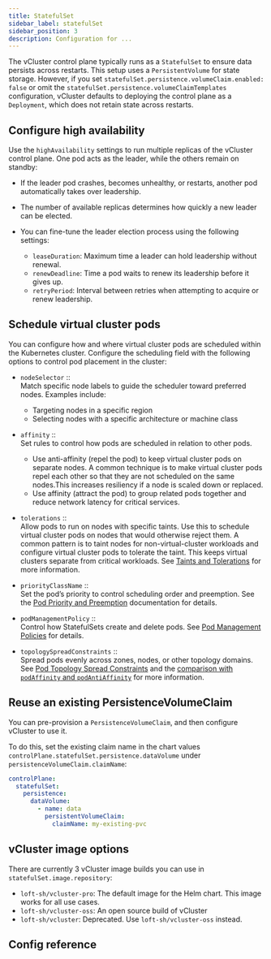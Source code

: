 ```yaml
---
title: StatefulSet
sidebar_label: statefulSet
sidebar_position: 3
description: Configuration for ...
---
```



The vCluster control plane typically runs as a `StatefulSet` to ensure data persists across restarts. This setup uses a `PersistentVolume` for state storage. However, if you set `statefulSet.persistence.volumeClaim.enabled: false` or omit the `statefulSet.persistence.volumeClaimTemplates` configuration, vCluster defaults to deploying the control plane as a `Deployment`, which does not retain state across restarts.

## Configure high availability

Use the `highAvailability` settings to run multiple replicas of the vCluster control plane. One pod acts as the leader, while the others remain on standby:

- If the leader pod crashes, becomes unhealthy, or restarts, another pod automatically takes over leadership.

- The number of available replicas determines how quickly a new leader can be elected.

- You can fine-tune the leader election process using the following settings:
  - `leaseDuration`: Maximum time a leader can hold leadership without renewal.
  - `renewDeadline`: Time a pod waits to renew its leadership before it gives up.
  - `retryPeriod`: Interval between retries when attempting to acquire or renew leadership.

## Schedule virtual cluster pods

You can configure how and where virtual cluster pods are scheduled within the Kubernetes cluster. Configure the scheduling field with the following options to control pod placement in the cluster:

- `nodeSelector` ::  
  Match specific node labels to guide the scheduler toward preferred nodes. Examples include:  
  - Targeting nodes in a specific region  
  - Selecting nodes with a specific architecture or machine class

- `affinity` ::  
  Set rules to control how pods are scheduled in relation to other pods.  
  - Use anti-affinity (repel the pod) to keep virtual cluster pods on separate nodes. A common technique is to make virtual cluster pods repel each other so that they are not scheduled on the same nodes.This increases resiliency if a node is scaled down or replaced.  
  - Use affinity (attract the pod) to group related pods together and reduce network latency for critical services.

- `tolerations` ::  
  Allow pods to run on nodes with specific taints. Use this to schedule virtual cluster pods on nodes that would otherwise reject them. A common pattern is to taint nodes for non-virtual-cluster workloads and configure virtual cluster pods to tolerate the taint. This keeps virtual clusters separate from critical workloads. See [Taints and Tolerations](https://kubernetes.io/docs/concepts/scheduling-eviction/taint-and-toleration/) for more information.

- `priorityClassName` ::  
  Set the pod’s priority to control scheduling order and preemption. See the [Pod Priority and Preemption](https://kubernetes.io/docs/concepts/scheduling-eviction/pod-priority-preemption/) documentation for details.

- `podManagementPolicy` ::  
  Control how StatefulSets create and delete pods. See [Pod Management Policies](https://kubernetes.io/docs/concepts/workloads/controllers/statefulset/#pod-management-policies) for details.

- `topologySpreadConstraints` ::  
  Spread pods evenly across zones, nodes, or other topology domains. See [Pod Topology Spread Constraints](https://kubernetes.io/docs/concepts/scheduling-eviction/topology-spread-constraints/) and the [comparison with `podAffinity` and `podAntiAffinity`](https://kubernetes.io/docs/concepts/scheduling-eviction/topology-spread-constraints/#comparison-with-podaffinity-podantiaffinity) for more information.

<!-- vale off -->
## Reuse an existing PersistenceVolumeClaim
<!-- vale off -->

You can pre-provision a `PersistenceVolumeClaim`, and then configure vCluster to use it.

To do this, set the existing claim name in the chart values `controlPlane.statefulSet.persistence.dataVolume` under `persistenceVolumeClaim.claimName`:

```yaml
controlPlane:
  statefulSet:
    persistence:
      dataVolume:
        - name: data
          persistentVolumeClaim:
            claimName: my-existing-pvc
```

## vCluster image options

There are currently 3 vCluster image builds you can use in `statefulSet.image.repository`: 

- `loft-sh/vcluster-pro`: The default image for the Helm chart. This image works for all use cases.
- `loft-sh/vcluster-oss`: An open source build of vCluster
- `loft-sh/vcluster`: Deprecated. Use `loft-sh/vcluster-oss` instead.

## Config reference

<ControlPlaneStatefulSet/>
